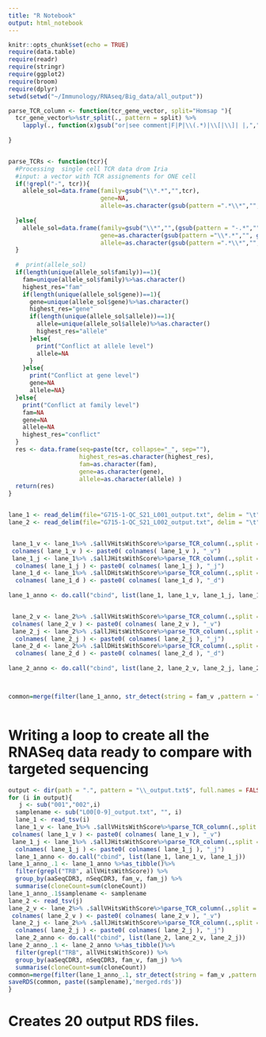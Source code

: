 ```yaml
---
title: "R Notebook"
output: html_notebook
---
```


```r
knitr::opts_chunk$set(echo = TRUE)
require(data.table)
require(readr)
require(stringr)
require(ggplot2)
require(broom)
require(dplyr)
setwd(setwd("~/Immunology/RNAseq/Big_data/all_output"))
```



```r

parse_TCR_column <- function(tcr_gene_vector, split="Homsap "){
  tcr_gene_vector%>%str_split(., pattern = split) %>% 
    lapply(., function(x)gsub("or|see comment|F|P|\\(.*)|\\[|\\]| |,","",x)%>%.[nchar(.)>0] )
  
}


parse_TCRs <- function(tcr){
  #Processing  single cell TCR data drom Iria
  #input: a vector with TCR assignements for ONE cell
  if(!grepl("-", tcr)){
    allele_sol=data.frame(family=gsub("\\*.*","",tcr),
                          gene=NA,
                          allele=as.character(gsub(pattern =".*\\*","",tcr)))
    
  }else{
    allele_sol=data.frame(family=gsub("\\*","",(gsub(pattern = "-.*","",tcr))),
                          gene=as.character(gsub(pattern ="\\*.*","", gsub(pattern =".*-","",tcr))),
                          allele=as.character(gsub(pattern =".*\\*","",tcr)))
  }
  
  #  print(allele_sol)
  if(length(unique(allele_sol$family))==1){
    fam=unique(allele_sol$family)%>%as.character()
    highest_res="fam"
    if(length(unique(allele_sol$gene))==1){
      gene=unique(allele_sol$gene)%>%as.character()
      highest_res="gene"
      if(length(unique(allele_sol$allele))==1){
        allele=unique(allele_sol$allele)%>%as.character()
        highest_res="allele"
      }else{
        print("Conflict at allele level")
        allele=NA
      }
    }else{
      print("Conflict at gene level")
      gene=NA
      allele=NA}
  }else{
    print("Conflict at family level")
    fam=NA
    gene=NA
    allele=NA
    highest_res="conflict"
  }
  res <- data.frame(seq=paste(tcr, collapse="_", sep=""),
                    highest_res=as.character(highest_res),
                    fam=as.character(fam),
                    gene=as.character(gene),
                    allele=as.character(allele) )
  return(res)
} 



```




```r
lane_1 <- read_delim(file="G715-1-QC_S21_L001_output.txt", delim = "\t")
lane_2 <- read_delim(file="G715-1-QC_S21_L002_output.txt", delim = "\t")


 lane_1_v <- lane_1%>% .$allVHitsWithScore%>%parse_TCR_column(.,split = ",") %>%lapply(.,parse_TCRs)%>%bind_rows()
 colnames( lane_1_v ) <- paste0( colnames( lane_1_v ), "_v")
 lane_1_j <- lane_1%>% .$allJHitsWithScore%>%parse_TCR_column(.,split = ",") %>%lapply(.,parse_TCRs)%>%bind_rows()
  colnames( lane_1_j ) <- paste0( colnames( lane_1_j ), "_j")
 lane_1_d <- lane_1%>% .$allDHitsWithScore%>%parse_TCR_column(.,split = ",") %>%lapply(.,parse_TCRs)%>%bind_rows()
  colnames( lane_1_d ) <- paste0( colnames( lane_1_d ), "_d")
  
lane_1_anno <- do.call("cbind", list(lane_1, lane_1_v, lane_1_j, lane_1_d))


 lane_2_v <- lane_2%>% .$allVHitsWithScore%>%parse_TCR_column(.,split = ",") %>%lapply(.,parse_TCRs)%>%bind_rows()
 colnames( lane_2_v ) <- paste0( colnames( lane_2_v ), "_v")
 lane_2_j <- lane_2%>% .$allJHitsWithScore%>%parse_TCR_column(.,split = ",") %>%lapply(.,parse_TCRs)%>%bind_rows()
  colnames( lane_2_j ) <- paste0( colnames( lane_2_j ), "_j")
 lane_2_d <- lane_2%>% .$allDHitsWithScore%>%parse_TCR_column(.,split = ",") %>%lapply(.,parse_TCRs)%>%bind_rows()
  colnames( lane_2_d ) <- paste0( colnames( lane_2_d ), "_d")
  
lane_2_anno <- do.call("cbind", list(lane_2, lane_2_v, lane_2_j, lane_2_d))



common=merge(filter(lane_1_anno, str_detect(string = fam_v ,pattern = "TR")), filter(lane_2_anno, str_detect(string = fam_v,pattern = "TR")), by=c("aaSeqCDR3","targetSequences","fam_v", "fam_j"), suffixes = c(".1",".2"),all=T)%>%data.table()



```

# Writing a loop to create all the RNASeq data ready to compare with targeted sequencing 

```r
output <- dir(path = ".", pattern = "\\_output.txt$", full.names = FALSE, recursive = TRUE)
for (i in output){ 
   j <- sub("001","002",i)
  samplename <- sub("L00[0-9]_output.txt", "", i)
  lane_1 <- read_tsv(i)
  lane_1_v <- lane_1%>% .$allVHitsWithScore%>%parse_TCR_column(.,split = ",") %>%lapply(.,parse_TCRs)%>%bind_rows()
 colnames( lane_1_v ) <- paste0( colnames( lane_1_v ), "_v")
 lane_1_j <- lane_1%>% .$allJHitsWithScore%>%parse_TCR_column(.,split = ",") %>%lapply(.,parse_TCRs)%>%bind_rows()
  colnames( lane_1_j ) <- paste0( colnames( lane_1_j ), "_j")
  lane_1_anno <- do.call("cbind", list(lane_1, lane_1_v, lane_1_j))
lane_1_anno_.1 <- lane_1_anno %>%as_tibble()%>%
  filter(grepl("TRB", allVHitsWithScore)) %>% 
  group_by(aaSeqCDR3, nSeqCDR3, fam_v, fam_j) %>% 
  summarise(cloneCount=sum(cloneCount))
lane_1_anno_.1$samplename <- samplename
lane_2 <- read_tsv(j)
lane_2_v <- lane_2%>% .$allVHitsWithScore%>%parse_TCR_column(.,split = ",") %>%lapply(.,parse_TCRs)%>%bind_rows()
 colnames( lane_2_v ) <- paste0( colnames( lane_2_v ), "_v")
 lane_2_j <- lane_2%>% .$allJHitsWithScore%>%parse_TCR_column(.,split = ",") %>%lapply(.,parse_TCRs)%>%bind_rows()
  colnames( lane_2_j ) <- paste0( colnames( lane_2_j ), "_j")
  lane_2_anno <- do.call("cbind", list(lane_2, lane_2_v, lane_2_j))
lane_2_anno_.1 <- lane_2_anno %>%as_tibble()%>%
  filter(grepl("TRB", allVHitsWithScore)) %>% 
  group_by(aaSeqCDR3, nSeqCDR3, fam_v, fam_j) %>% 
  summarise(cloneCount=sum(cloneCount))
common=merge(filter(lane_1_anno_.1, str_detect(string = fam_v ,pattern = "TR")), filter(lane_2_anno_.1, str_detect(string = fam_v,pattern = "TR")), by=c("aaSeqCDR3","nSeqCDR3","fam_v", "fam_j", "cloneCount"), suffixes = c(".1",".2"),all=T)%>%data.table()
saveRDS(common, paste((samplename),'merged.rds'))
}
```

# Creates 20 output RDS files. 


